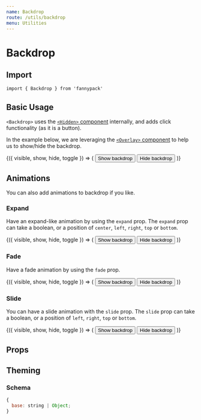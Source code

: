 ```yaml
---
name: Backdrop
route: /utils/backdrop
menu: Utilities
---
```



# Backdrop

## Import

`import { Backdrop } from 'fannypack'`

## Basic Usage

`<Backdrop>` uses the [`<Hidden>` component](/utils/hidden) internally, and adds click functionality (as it is a button).

In the example below, we are leveraging the [`<Overlay>` component](/utils/overlay) to help us to show/hide the backdrop.

<Playground>
  <Overlay.Container>
    {({ visible, show, hide, toggle }) => (
      <Box>
        <Button onClick={show}>Show backdrop</Button>
        <Backdrop visible={visible} />
        <Overlay visible={visible}>
          <Button onClick={hide}>Hide backdrop</Button>
        </Overlay>
      </Box>
    )}
  </Overlay.Container>
</Playground>

## Animations

You can also add animations to backdrop if you like.

### Expand

Have an expand-like animation by using the `expand` prop. The `expand` prop can take a boolean, or a position of `center`, `left`, `right`, `top` or `bottom`.

<Playground>
  <Overlay.Container>
    {({ visible, show, hide, toggle }) => (
      <Box>
        <Button onClick={show}>Show backdrop</Button>
        <Backdrop expand visible={visible} />
        <Overlay visible={visible}>
          <Button onClick={hide}>Hide backdrop</Button>
        </Overlay>
      </Box>
    )}
  </Overlay.Container>
</Playground>

### Fade

Have a fade animation by using the `fade` prop.

<Playground>
  <Overlay.Container>
    {({ visible, show, hide, toggle }) => (
      <Box>
        <Button onClick={show}>Show backdrop</Button>
        <Backdrop fade visible={visible} />
        <Overlay visible={visible}>
          <Button onClick={hide}>Hide backdrop</Button>
        </Overlay>
      </Box>
    )}
  </Overlay.Container>
</Playground>

### Slide

You can have a slide animation with the `slide` prop. The `slide` prop can take a boolean, or a position of `left`, `right`, `top` or `bottom`.

<Playground>
  <Overlay.Container>
    {({ visible, show, hide, toggle }) => (
      <Box>
        <Button onClick={show}>Show backdrop</Button>
        <Backdrop slide="bottom" visible={visible} />
        <Overlay visible={visible}>
          <Button onClick={hide}>Hide backdrop</Button>
        </Overlay>
      </Box>
    )}
  </Overlay.Container>
</Playground>

## Props

<PropsTable of={Backdrop} />

## Theming

### Schema

```jsx
{
  base: string | Object;
}
```
